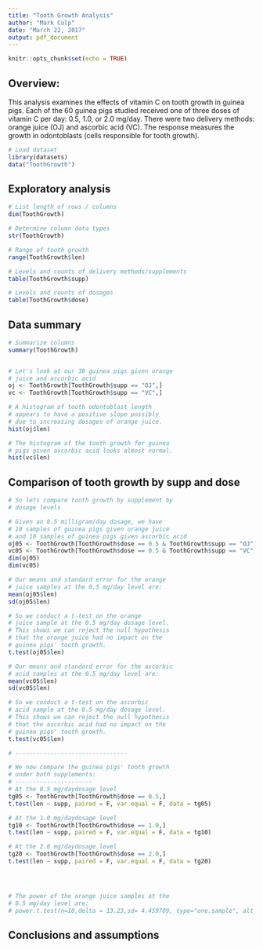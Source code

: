 ```yaml
---
title: "Tooth Growth Analysis"
author: "Mark Culp"
date: "March 22, 2017"
output: pdf_document
---
```


```r
knitr::opts_chunk$set(echo = TRUE)
```

## Overview:
This analysis examines the effects of vitamin C on 
tooth growth in guinea pigs.  Each of the 60 guinea 
pigs studied received one of three doses of vitamin
C per day: 0.5, 1.0, or 2.0 mg/day.  There were two 
delivery methods: orange juice (OJ) and ascorbic 
acid (VC).  The response measures the growth in 
odontoblasts (cells responsible for tooth growth).


```r

# Load dataset
library(datasets)
data("ToothGrowth")

```

## Exploratory analysis

```r

# List length of rows / columns
dim(ToothGrowth)

# Determine column data types
str(ToothGrowth)

# Range of tooth growth
range(ToothGrowth$len)

# Levels and counts of delivery methods/supplements
table(ToothGrowth$supp)

# Levels and counts of dosages
table(ToothGrowth$dose)


```

## Data summary 

```r

# Summarize columns 
summary(ToothGrowth)


# Let's look at our 30 guinea pigs given orange
# juice and ascorbic acid
oj <- ToothGrowth[ToothGrowth$supp == "OJ",]
vc <- ToothGrowth[ToothGrowth$supp == "VC",]

# A histogram of tooth odontoblast length
# appears to have a positive slope possibly 
# due to increasing dosages of orange juice. 
hist(oj$len)

# The histogram of the tooth growth for guinea
# pigs given ascorbic acid looks almost normal.
hist(vc$len)

```

## Comparison of tooth growth by supp and dose

```r
# So lets compare tooth growth by supplement by 
# dosage levels

# Given an 0.5 milligram/day dosage, we have
# 10 samples of guinea pigs given orange juice
# and 10 samples of guinea pigs given ascorbic acid
oj05 <- ToothGrowth[ToothGrowth$dose == 0.5 & ToothGrowth$supp == "OJ",]
vc05 <- ToothGrowth[ToothGrowth$dose == 0.5 & ToothGrowth$supp == "VC",]
dim(oj05)
dim(vc05)

# Our means and standard error for the orange
# juice samples at the 0.5 mg/day level are:
mean(oj05$len)
sd(oj05$len)

# So we conduct a t-test on the orange 
# juice sample at the 0.5 mg/day dosage level.
# This shows we can reject the null hypothesis
# that the orange juice had no impact on the 
# guinea pigs' tooth growth.
t.test(oj05$len)

# Our means and standard error for the ascorbic
# acid samples at the 0.5 mg/day level are:
mean(vc05$len)
sd(vc05$len)

# So we conduct a t-test on the ascorbic 
# acid sample at the 0.5 mg/day dosage level.
# This shows we can reject the null hypothesis
# that the ascorbic acid had no impact on the 
# guinea pigs' tooth growth.
t.test(vc05$len)

# --------------------------------

# We now compare the guinea pigs' tooth growth 
# under both supplements: 
# ----------------------
# At the 0.5 mg/daydosage level
tg05 <- ToothGrowth[ToothGrowth$dose == 0.5,] 
t.test(len ~ supp, paired = F, var.equal = F, data = tg05)

# At the 1.0 mg/daydosage level
tg10 <- ToothGrowth[ToothGrowth$dose == 1.0,] 
t.test(len ~ supp, paired = F, var.equal = F, data = tg10)

# At the 2.0 mg/daydosage level
tg20 <- ToothGrowth[ToothGrowth$dose == 2.0,] 
t.test(len ~ supp, paired = F, var.equal = F, data = tg20)




# The power of the orange juice samples at the
# 0.5 mg/day level are:
# power.t.test(n=10,delta = 13.23,sd= 4.459709, type="one.sample", alt = "one.sided")$power

```

## Conclusions and assumptions

```r


```





